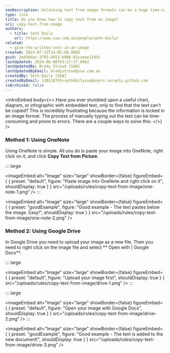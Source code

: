 ```yaml
---
seoDescription: Unlocking text from image formats can be a huge time-saver and reduce errors when working with visual data. Learn how to copy text from images using OneNote or Google Drive's built-in tools!
type: rule
title: Do you know how to copy text from an image?
uri: copy-text-from-image
authors:
  - title: Seth Daily
    url: https://www.ssw.com.au/people/seth-daily/
related:
  - give-the-written-text-in-an-image
created: 2023-07-13T14:05:08.000Z
guid: 2ed36dac-3782-4453-b906-82caeae13d3c
lastUpdated: 2024-06-08T03:27:17.000Z
lastUpdatedBy: Brady Stroud [SSW]
lastUpdatedByEmail: bradystroud@ssw.com.au
createdBy: Seth Daily [SSW]
createdByEmail: 130118701+sethdailyssw@users.noreply.github.com
isArchived: false
---
```


<introEmbed
  body={<>
Have you ever stumbled upon a useful chart, diagram, or infographic with embedded text, only to find that the text can't be copied? This is incredibly frustrating because the information is locked in an image format. The process of manually typing out the text can be time-consuming and prone to errors. There are a couple ways to solve this:
  </>}
/>
### Method 1: Using OneNote

Using OneNote is simple. All you do is paste your image into OneNote, right click on it, and click **Copy Text from Picture**.

::: large

<imageEmbed
  alt="Image"
  size="large"
  showBorder={false}
  figureEmbed={ {
    preset: "default",
    figure: "Paste image into OneNote and right click on it",
    shouldDisplay: true
  } }
  src="/uploads/rules/copy-text-from-image/one-note-1.png"
/>
:::

<imageEmbed
  alt="Image"
  size="large"
  showBorder={false}
  figureEmbed={ {
    preset: "goodExample",
    figure: "Good example - The text pastes below the image. Easy!",
    shouldDisplay: true
  } }
  src="/uploads/rules/copy-text-from-image/one-note-2.png"
/>

### Method 2: Using Google Drive

In Google Drive you need to upload your image as a new file. Then you need to right click on the image file and select ** Open with | Google Docs**.

::: large

<imageEmbed
  alt="Image"
  size="large"
  showBorder={false}
  figureEmbed={ {
    preset: "default",
    figure: "Upload your image first",
    shouldDisplay: true
  } }
  src="/uploads/rules/copy-text-from-image/drive-1.png"
/>
:::

::: large

<imageEmbed
  alt="Image"
  size="large"
  showBorder={false}
  figureEmbed={ {
    preset: "default",
    figure: "Open your image with Google Docs",
    shouldDisplay: true
  } }
  src="/uploads/rules/copy-text-from-image/drive-2.png"
/>
:::

<imageEmbed
  alt="Image"
  size="large"
  showBorder={false}
  figureEmbed={ {
    preset: "goodExample",
    figure: "Good example - The text is added to the new document!",
    shouldDisplay: true
  } }
  src="/uploads/rules/copy-text-from-image/drive-3.png"
/>
